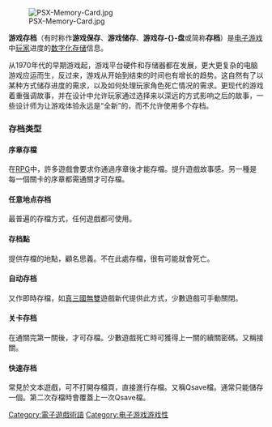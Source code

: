 {{unreferenced|time=2014-08-27T08:55:29+00:00}}

{{NoteTA
| G1=Games
}}

[[File:PSX-Memory-Card.jpg|thumb]]

'''游戏存档'''（有时称作'''游戏保存'''、'''游戏储存'''、'''游戏存-{}-盘'''或简称'''存档'''）是[[电子游戏|电子游戏]]中[[玩家角色|玩家]]进度的[[文件管理器|数字化存储]]信息。

从1970年代的早期游戏起，游戏平台硬件和存储器都在发展，更大更复杂的电脑游戏应运而生，反过来，游戏从开始到结束的时间也有增长的趋势。这自然有了以某种方式储存进度的需求，以及如何处理玩家角色死亡情况的需求。更现代的游戏着重强调故事，并在设计中允许玩家通过选择来以深远的方式影响之后的故事，一些设计师为让游戏体验永远是“全新”的，而不允许使用多个存档。

=== 存档类型 ===

====序章存檔====
在[[角色扮演遊戲|RPG]]中，許多遊戲會要求你通過序章後才能存檔。提升遊戲故事感。另一種是每一個關卡的序章都需通關才可存檔。
====任意地点存档====
最普遍的存檔方式，任何遊戲都可使用。
====存档點====
提供存檔的地點，顧名思義。不在此處存檔，很有可能就會死亡。
====自动存档====
又作即時存檔，如[[真三國無雙|真三國無雙]]遊戲新代提供此方式，少數遊戲可手動關閉。
====关卡存档====
在通關完第一關後，才可存檔。少數遊戲死亡時可獲得上一關的續關密碼。又稱接關。
====快速存档====
常見於文本遊戲，可不打開存檔頁，直接進行存檔。又稱Qsave檔。通常只能儲存一個。第二次存檔時會覆蓋上一次Qsave檔。

{{电子游戏概念}}

[[Category:電子遊戲術語|Category:電子遊戲術語]]
[[Category:电子游戏游戏性|Category:电子游戏游戏性]]

{{videogame-gameplay-stub}}